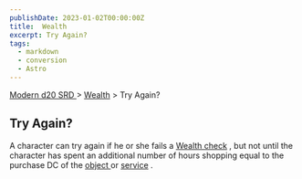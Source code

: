 ```yaml
---
publishDate: 2023-01-02T00:00:00Z
title:  Wealth
excerpt: Try Again?
tags:
  - markdown
  - conversion
  - Astro
---
```


[ Modern d20 SRD ](/#modernD20) > [ Wealth](modern-d20-srd-wealth-index) > Try Again?

##  Try Again?

A character can try again if he or she fails a [ Wealth check](modern-d20-srd-wealth-wealth-check) , but not until the character has spent
an additional number of hours shopping equal to the purchase DC of the [object ](modern-d20-srd-equipment-equipment-general) or [ service](modern-d20-srd-equipment-services) .

